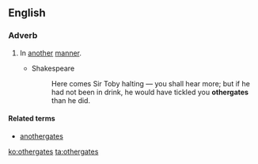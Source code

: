 ==English==

===Adverb===
{{en-adv|-}}

# {{label|en|obsolete}} In [[another]] [[manner]].
#* Shakespeare
#*: Here comes Sir Toby halting — you shall hear more; but if he had not been in drink, he would have tickled you '''othergates''' than he did.

====Related terms====
* [[anothergates]]

{{Webster 1913}}

[[ko:othergates]]
[[ta:othergates]]